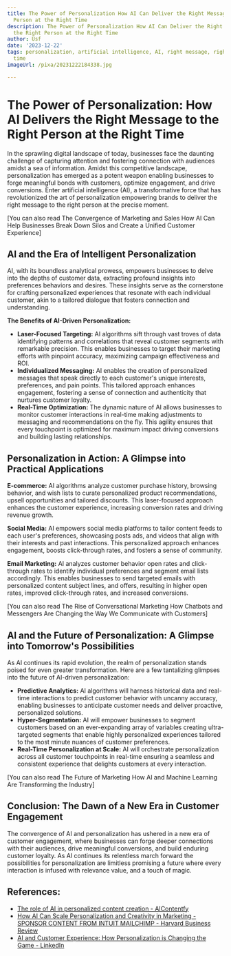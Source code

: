 ```yaml
---
title: The Power of Personalization How AI Can Deliver the Right Message to the Right
  Person at the Right Time
description: The Power of Personalization How AI Can Deliver the Right Message to
  the Right Person at the Right Time
author: Usf
date: '2023-12-22'
tags: personalization, artificial intelligence, AI, right message, right person, right
  time
imageUrl: /pixa/20231222184338.jpg

---
```

# The Power of Personalization: How AI Delivers the Right Message to the Right Person at the Right  Time

In the sprawling digital landscape of today, businesses face the daunting challenge of capturing attention and fostering connection with audiences amidst a sea of information. Amidst this competitive landscape, personalization has emerged  as a potent weapon enabling businesses to  forge meaningful  bonds with  customers, optimize engagement, and  drive conversions.  Enter artificial intelligence (AI), a transformative force that has  revolutionized the art of personalization empowering brands to deliver  the right message  to the right person  at the precise moment.

[You can also read The Convergence  of Marketing and Sales How  AI  Can Help Businesses Break Down Silos and Create a Unified Customer Experience]


## AI and  the Era of Intelligent Personalization

AI, with its boundless analytical prowess,  empowers businesses  to delve into the depths of customer data, extracting profound insights  into preferences  behaviors and desires. These insights serve as  the cornerstone for crafting personalized  experiences that resonate  with each individual customer, akin  to a tailored dialogue that fosters connection and understanding.

**The Benefits of AI-Driven Personalization:**

- **Laser-Focused Targeting:**  AI  algorithms sift through vast troves of data identifying patterns and correlations that reveal customer segments with remarkable precision. This enables businesses to target their marketing efforts with pinpoint  accuracy, maximizing campaign effectiveness and  ROI.
- **Individualized Messaging:** AI enables the creation of personalized messages that speak directly to  each customer's unique interests, preferences, and pain points. This tailored  approach enhances engagement, fostering a sense of connection and authenticity that nurtures customer loyalty.
- **Real-Time Optimization:**  The dynamic  nature of AI allows businesses to monitor customer interactions in real-time making adjustments to messaging and recommendations on the fly. This  agility ensures that every touchpoint is optimized for maximum impact driving conversions  and building  lasting relationships.

## Personalization in Action: A Glimpse into Practical  Applications

**E-commerce:** AI algorithms analyze customer purchase history, browsing behavior, and wish lists to curate personalized product recommendations, upsell opportunities and tailored discounts. This laser-focused approach  enhances the customer experience, increasing conversion  rates and driving revenue growth.

**Social Media:** AI empowers social  media platforms to tailor content feeds to each user's preferences, showcasing posts ads, and videos that align with their interests and past interactions. This personalized approach enhances engagement, boosts click-through rates, and fosters a sense of community.

**Email Marketing:** AI  analyzes customer  behavior open rates and click-through rates  to identify individual preferences  and segment  email lists accordingly. This  enables businesses  to send targeted emails with personalized  content subject  lines, and  offers, resulting in higher open rates, improved  click-through rates, and increased conversions.

[You can also read The  Rise of Conversational Marketing How Chatbots and Messengers Are Changing the Way We Communicate with Customers]


## AI and the Future  of Personalization: A Glimpse into Tomorrow's Possibilities

As AI continues its rapid evolution, the realm  of personalization stands poised for even greater transformation.  Here are a  few tantalizing glimpses  into the future of AI-driven personalization:

- **Predictive Analytics:** AI algorithms will harness historical data and real-time interactions to predict customer  behavior with uncanny accuracy, enabling businesses to anticipate customer  needs and deliver proactive, personalized solutions.
- **Hyper-Segmentation:** AI will empower businesses to segment customers based on an ever-expanding array of variables creating ultra-targeted segments that enable highly  personalized experiences tailored to the most minute nuances of customer preferences.
- **Real-Time Personalization at Scale:** AI  will orchestrate personalization across all customer touchpoints in real-time ensuring a seamless and consistent experience that delights customers at every interaction.

[You  can also read The Future of Marketing How AI and Machine Learning Are Transforming the Industry]


## Conclusion: The  Dawn of  a New Era in Customer Engagement

The convergence of AI and personalization has ushered in a new era of customer engagement, where businesses can forge deeper connections with their  audiences, drive meaningful  conversions, and build enduring customer loyalty. As AI continues its relentless march forward the possibilities for personalization  are limitless promising a future where every interaction is infused with relevance value, and a touch of magic.

## References:
- [The role of AI in personalized content creation - AIContentfy](https://aicontentfy.com/en/blog/role-of-ai-in-personalized-content-creation)
- [How AI Can Scale Personalization and Creativity in Marketing - SPONSOR CONTENT FROM INTUIT MAILCHIMP - Harvard Business Review](https://hbr.org/sponsored/2023/08/how-ai-can-scale-personalization-and-creativity-in-marketing)
- [AI and Customer Experience: How Personalization is Changing the Game - LinkedIn](https://www.linkedin.com/pulse/ai-customer-experience-how-personalization-changing-game-paul-sandor)
